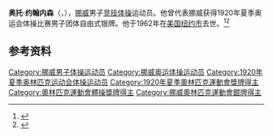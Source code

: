 {{NoteTA|G1=Sports}}
'''奥托·约翰内森'''（{{lang-no|Otto Johannessen}}，{{bd|1894年|7月25日|1962年|12月6日}}），[[挪威|挪威]]男子[[竞技体操|竞技体操]]运动员。他曾代表挪威获得1920年夏季奥运会体操比赛男子团体自由式银牌。他于1962年在[[美国|美国]][[纽约市|纽约市]]去世。<ref>{{Cite web|title=Otto JOHANNESSEN|url=https://www.olympic.org/otto-johannessen|accessdate=2021-03-30|work=International Olympic Committee|archive-date=2017-11-15|archive-url=https://web.archive.org/web/20171115213910/https://www.olympic.org/Otto-Johannessen|dead-url=no}}</ref><ref>{{cite web|url=https://www.olympedia.org/athletes/30801|title=Otto Johannessen|work=Olympedia|accessdate=2021-03-31|archive-date=2021-06-05|archive-url=https://web.archive.org/web/20210605005328/https://www.olympedia.org/athletes/30801|dead-url=no}}</ref>

== 参考资料 ==
{{reflist}}

{{Authority control}}
{{DEFAULTSORT:Johannessen, Otto}}
[[Category:挪威男子体操运动员|Category:挪威男子体操运动员]]
[[Category:挪威奥运体操运动员|Category:挪威奥运体操运动员]]
[[Category:1920年夏季奥林匹克运动会体操运动员|Category:1920年夏季奥林匹克运动会体操运动员]]
[[Category:1920年夏季奧林匹克運動會獎牌得主|Category:1920年夏季奧林匹克運動會獎牌得主]]
[[Category:奧林匹克運動會體操獎牌得主|Category:奧林匹克運動會體操獎牌得主]]
[[Category:挪威奧林匹克運動會銀牌得主|Category:挪威奧林匹克運動會銀牌得主]]
